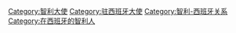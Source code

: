 [[Category:智利大使|Category:智利大使]]
[[Category:驻西班牙大使|Category:驻西班牙大使]]
[[Category:智利-西班牙关系|Category:智利-西班牙关系]]
[[Category:在西班牙的智利人|Category:在西班牙的智利人]]